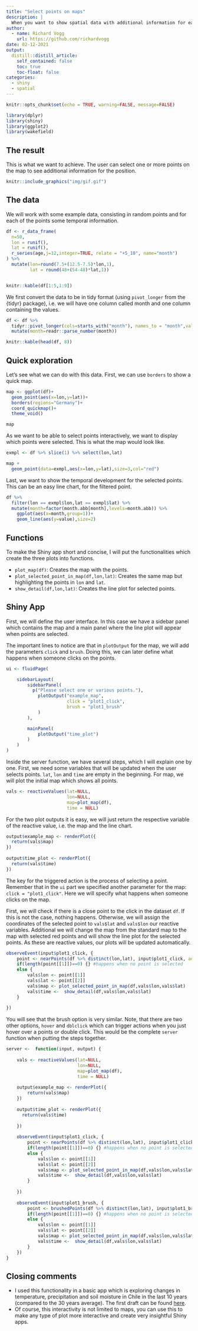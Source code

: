```yaml
---
title: "Select points on maps"
description: |
  When you want to show spatial data with additional information for each data point you can use shiny for interactive exploration.
author:
  - name: Richard Vogg
    url: https://github.com/richardvogg
date: 02-12-2021
output:
  distill::distill_article:
    self_contained: false
    toc: true
    toc-float: false
categories:
  - shiny
  - spatial
---
```



```r
knitr::opts_chunk$set(echo = TRUE, warning=FALSE, message=FALSE)

library(dplyr)
library(shiny)
library(ggplot2)
library(wakefield)
```

## The result

This is what we want to achieve. The user can select one or more points on the map to see additional information for the position.

```r
knitr::include_graphics("img/gif.gif")
```

## The data

We will work with some example data, consisting in random points and for each of the points some temporal information.

```r

df <- r_data_frame(
  n=50,
  lon = runif(), 
  lat = runif(), 
  r_series(age,j=12,integer=TRUE, relate = "+5_10", name="month")
) %>%
  mutate(lon=round(7.5+(12.5-7.5)*lon,1),
         lat = round(48+(54-48)*lat,1))


knitr::kable(df[1:5,1:9])
```

We first convert the data to be in tidy format (using `pivot_longer` from the {tidyr} package), i.e. we will have one column called month and one column containing the values.

```r
df <- df %>%
  tidyr::pivot_longer(cols=starts_with("month"), names_to = "month",values_to="value") %>%
  mutate(month=readr::parse_number(month))

knitr::kable(head(df, 8))
```


## Quick exploration

Let's see what we can do with this data. First, we can use `borders` to show a quick map.

```r
map <- ggplot(df)+
  geom_point(aes(x=lon,y=lat))+
  borders(regions="Germany")+
  coord_quickmap()+
  theme_void()

map
```

As we want to be able to select points interactively, we want to display which points were selected. This is what the map would look like.

```r
exmpl <- df %>% slice(1) %>% select(lon,lat)

map + 
  geom_point(data=exmpl,aes(x=lon,y=lat),size=3,col="red")
```


Last, we want to show the temporal development for the selected points. This can be an easy line chart, for the filtered point.

```r
df %>%
  filter(lon == exmpl$lon,lat == exmpl$lat) %>%
  mutate(month=factor(month.abb[month],levels=month.abb)) %>%
    ggplot(aes(x=month,group=1))+
    geom_line(aes(y=value),size=2)
```

## Functions

To make the Shiny app short and concise, I will put the functionalities which create the three plots into functions.

* `plot_map(df)`: Creates the map with the points.
* `plot_selected_point_in_map(df,lon,lat)`: Creates the same map but highlighting the points in `lon` and `lat`.
* `show_detail(df,lon,lat)`: Creates the line plot for selected points.

## Shiny App

First, we will define the user interface. In this case we have a sidebar panel which contains the map and a main panel where the line plot will appear when points are selected.

The important lines to notice are that in `plotOutput` for the map, we will add the parameters `click` and `brush`. Doing this, we can later define what happens when someone clicks on the points.

```r

ui <- fluidPage(

    sidebarLayout(
        sidebarPanel(
          p("Please select one or various points."),
            plotOutput("example_map", 
                       click = "plot1_click",
                       brush = "plot1_brush"
            )
        ),

        mainPanel(
            plotOutput("time_plot")
        )
    )
)
```

Inside the server function, we have several steps, which I will explain one by one. First, we need some variables that will be updated when the user selects points. `lat`, `lon` and `time` are empty in the beginning. For map, we will plot the initial map which shows all points.

```r
vals <- reactiveValues(lat=NULL,
                       lon=NULL,
                       map=plot_map(df), 
                       time = NULL) 
```

For the two plot outputs it is easy, we will just return the respective variable of the reactive value, i.e. the map and the line chart.

```r
output$example_map <- renderPlot({
  return(vals$map)
})
    
output$time_plot <- renderPlot({
  return(vals$time)
})
```

The key for the triggered action is the process of selecting a point. Remember that in the `ui` part we specified another parameter for the map: `click = "plot1_click"`. Here we will specify what happens when someone clicks on the map.

First, we will check if there is a close point to the click in the dataset `df`. If this is not the case, nothing happens. Otherwise, we will assign the coordinates of the selected point to `vals$lat` and `vals$lon` our reactive variables. Additional we will change the map from the standard map to the map with selected red points and will show the line plot for the selected points. As these are reactive values, our plots will be updated automatically.

```r
observeEvent(input$plot1_click, {
    point <- nearPoints(df %>% distinct(lon,lat), input$plot1_click, addDist = FALSE)
    if(length(point[[1]])==0) {} #happens when no point is selected
    else {
        vals$lon <- point[[1]]
        vals$lat <- point[[2]]
        vals$map <- plot_selected_point_in_map(df,vals$lon,vals$lat)
        vals$time <-  show_detail(df,vals$lon,vals$lat)
    }
    
})
```

You will see that the brush option is very similar. Note, that there are two other options, `hover` and `dblclick` which can trigger actions when you just hover over a points or double click. This would be the complete `server` function when putting the steps together.

```r

server <-  function(input, output) {
    
    vals <- reactiveValues(lat=NULL,
                           lon=NULL,
                           map=plot_map(df),
                           time = NULL)
    
    output$example_map <- renderPlot({
        return(vals$map)
    })
    
    output$time_plot <- renderPlot({
      return(vals$time)
        
    })
    
    observeEvent(input$plot1_click, {
        point <- nearPoints(df %>% distinct(lon,lat), input$plot1_click, addDist = FALSE)
        if(length(point[[1]])==0) {} #happens when no point is selected
        else {
            vals$lon <- point[[1]]
            vals$lat <- point[[2]]
            vals$map <- plot_selected_point_in_map(df,vals$lon,vals$lat)
            vals$time <-  show_detail(df,vals$lon,vals$lat)
        }
        
    })
    
    observeEvent(input$plot1_brush, {
        point <- brushedPoints(df %>% distinct(lon,lat), input$plot1_brush)
        if(length(point[[1]])==0) {} #happens when no point is selected
        else {
            vals$lon <- point[[1]]
            vals$lat <- point[[2]]
            vals$map <- plot_selected_point_in_map(df,vals$lon,vals$lat)
            vals$time <-  show_detail(df,vals$lon,vals$lat)
        }
    })
}
```

## Closing comments

* I used this functionality in a basic app which is exploring changes in temperature, precipitation and soil moisture in Chile in the last 10 years (compared to the 30 years average). The first draft can be found [here](https://rvdatainsights.shinyapps.io/ChileClimate/).
* Of course, this interactivity is not limited to maps, you can use this to make any type of plot more interactive and create very insightful Shiny apps.
